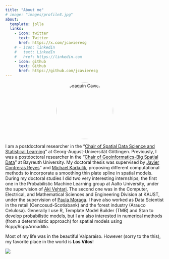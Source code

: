 ```yaml
---
title: "About me"
# image: "images/profile3.jpg"
about:
  template: jolla
  links:
    - icon: twitter
      text: Twitter
      href: https://x.com/jcavieresg
    # - icon: linkedin
    #   text: LinkedIn
    #   href: https://linkedin.com
    - icon: github
      text: Github
      href: https://github.com/jcavieresg
---
```



<p style="text-align: center;">
  <img src="images/profile3.jpg" alt="Joaquin Cavieres" style="width: 180px; border-radius: 50%;">
</p>


I am a postdoctoral researcher in the "[Chair of Spatial Data Science and Statistical Learning](https://uni-goettingen.de/en/629104.html)" at Georg-August-Universität Göttingen. Previously, I was a postdoctoral researcher in the "[Chair of Geoinformatics-Big Spatial Data](https://www.geoinformatics.uni-bayreuth.de/en/)" at Bayreuth University. My doctoral thesis was supervised by [Javier Contreras Reyes](https://www.researchgate.net/profile/Javier-Contreras-Reyes)" and [Michael Karkulik](http://mkarkulik.mat.utfsm.cl/), proposing different computational methods to incorporate a smoothing thin plate spline in spatial models. During my doctoral studies I did two very interesting internships; the first one in the Probabilistic Machine Learning group at Aalto University, under the supervision of [Aki Vehtari](href="https://users.aalto.fi/~ave/). The second one was in the Computer, Electrical, and Mathematical Sciences and Engineering Division at KAUST, under the supervision of [Paula Moraga](https://www.paulamoraga.com/).
I have also worked as Data Scientist in the retail (Cencosud-Scotiabank) and the forest industry (Arauco Celulosa).
Generally I use R, Template Model Builder (TMB) and Stan to develop probabilistic models, but I am also interested in numerical methods (from a  deterministic approach) for spatial models using Rcpp/RcppArmadillo. 

Most of my life was in the beautiful Valparaíso. However (sorry to the this), my favorite place in the world is **Los Vilos**!

![](images/image_losvilos.jpeg)
